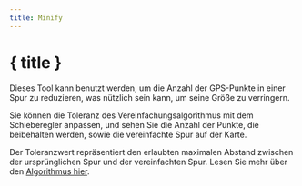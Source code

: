 ```yaml
---
title: Minify
---
```


<script>
</script>

# <Filter size="24" class="inline-block" style="margin-bottom: 5px" /> { title }

Dieses Tool kann benutzt werden, um die Anzahl der GPS-Punkte in einer Spur zu reduzieren, was nützlich sein kann, um seine Größe zu verringern.

Sie können die Toleranz des Vereinfachungsalgorithmus mit dem Schieberegler anpassen, und sehen Sie die Anzahl der Punkte, die beibehalten werden, sowie die vereinfachte Spur auf der Karte.

<div class="flex flex-row justify-center">
    <Reduce class="text-foreground p-3 border rounded-md shadow-lg" />
</div>

<DocsNote>

Der Toleranzwert repräsentiert den erlaubten maximalen Abstand zwischen der ursprünglichen Spur und der vereinfachten Spur.
Lesen Sie mehr über den <a href="https://en.wikipedia.org/wiki/Ramer%E2%80%93Douglas%E2%80%93Peucker_algorithm" target="_blank">Algorithmus hier</a>.

</DocsNote>
